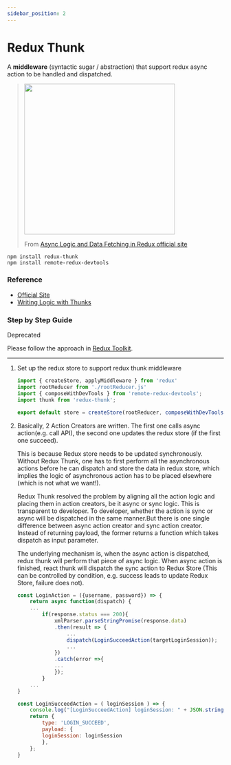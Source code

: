```yaml
---
sidebar_position: 2
---
```



# Redux Thunk 
  
A **middleware** (syntactic sugar / abstraction) that support redux async action to be handled and dispatched.

> <img src="https://redux.js.org/assets/images/ReduxAsyncDataFlowDiagram-d97ff38a0f4da0f327163170ccc13e80.gif" width="350"/>
>
> From [Async Logic and Data Fetching in Redux official site](https://redux.js.org/tutorials/fundamentals/part-6-async-logic)

```console
npm install redux-thunk
npm install remote-redux-devtools
```

### Reference

- [Official Site](https://github.com/reduxjs/redux-thunk)
- [Writing Logic with Thunks](https://redux.js.org/usage/writing-logic-thunks)

### Step by Step Guide 
     
<Highlight color="#dd0000">Deprecated</Highlight> 
  

Please follow the approach in [Redux Toolkit](https://redux-toolkit.js.org/usage/usage-guide).

---

1. Set up the redux store to support redux thunk middleware 
  
    ```jsx title="src/store/rootStore.js"
    import { createStore, applyMiddleware } from 'redux'
    import rootReducer from './rootReducer.js'
    import { composeWithDevTools } from 'remote-redux-devtools';
    import thunk from 'redux-thunk';

    export default store = createStore(rootReducer, composeWithDevTools(applyMiddleware(thunk)));
    ```

2. Basically, 2 Action Creators are written. The first one calls async action(e.g. call API), the second one updates the redux store (if the first one succeed).
      
    This is because Redux store needs to be updated synchronously. Without Redux Thunk, one has to first perform all the asynchronous actions before he can dispatch and store the data in redux store, which implies the logic of asynchronous action has to be placed elsewhere (which is not what we want!).
      
    Redux Thunk resolved the problem by aligning all the action logic and placing them in action creators, be it async or sync logic. This is transparent to developer. To developer, whether the action is sync or async will be dispatched in the same manner.But there is one single difference between async action creator and sync action creator. Instead of returning payload, the former returns a function which takes dispatch as input parameter.

    The underlying mechanism is, when the async action is dispatched, redux thunk will perform that piece of async logic. When async action is finished, react thunk will dispatch the sync action to Redux Store (This can be controlled by condition, e.g. success leads to update Redux Store, failure does not).

    ```jsx title="Async action creator LoginAction in src/store/login/LoginAction.js"
    const LoginAction = ({username, password}) => {
        return async function(dispatch) {
        ...
            if(response.status === 200){
                xmlParser.parseStringPromise(response.data)
                .then(result => { 
                    ...
                    dispatch(LoginSucceedAction(targetLoginSession));
                    ...
                })
                .catch(error =>{
                ...
                });
            }  
        ...
    }
    ```

    ```jsx title="Sync action creator LoginSucceedAction in src/store/login/LoginAction.js"
    const LoginSucceedAction = ( loginSession ) => { 
        console.log("[LoginSucceedAction] loginSession: " + JSON.stringify(loginSession) );
        return {
            type: 'LOGIN_SUCCEED',
            payload: {                        
            loginSession: loginSession
            },
        };
    }
    ```